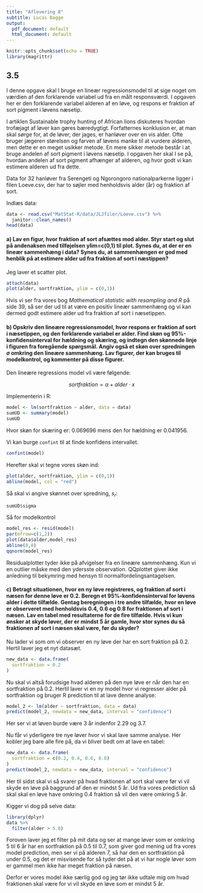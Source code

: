```yaml
---
title: "Aflevering 8"
subtitle: Lucas Bagge
output:
  pdf_document: default
  html_document: default
---
```


```r
knitr::opts_chunk$set(echo = TRUE)
library(magrittr)
```

## 3.5

I denne opgave skal I bruge en lineær regressionsmodel til at sige noget om værdien af den forklarende variabel ud fra en målt responsværdi. I opgaven her er den forklarende variabel alderen af en løve, og respons er fraktion af sort pigment i løvens næsetip.

I artiklen Sustainable trophy hunting of African lions diskuteres hvordan trofæjagt af løver kan gøres bæredygtigt. Forfatternes konklusion er, at man skal sørge for, at de løver, der jages, er hanløver over en vis alder. Ofte bruger jægeren størelsen og farven af løvens manke til at vurdere alderen, men dette er en meget usikker metode. En mere sikker metode består i at bruge andelen af sort pigment i løvens næsetip. I opgaven her skal I se på, hvordan andelen af sort pigment afhænger af alderen, og hvor godt vi kan estimere alderen ud fra dette.

Data for 32 hanløver fra Serengeti og Ngorongoro nationalparkerne ligger i filen Loeve.csv, der har to søjler med henholdsvis alder (år) og fraktion af sort.

Indlæs data:

```r
data <- read.csv("MatStat-R/data/JLJfiler/Loeve.csv") %>% 
  janitor::clean_names() 
head(data)
```


#### a) Lav en figur, hvor fraktion af sort afsættes mod alder. Styr start og slut på andenaksen med tilføjelsen ylim=c(0,1) til plot. Synes du, at der er en lineær sammenhæng i data? Synes du, at sammenhængen er god med henblik på at estimere alder ud fra fraktion af sort i næstippen?

Jeg laver et scatter plot.

```r
attach(data)
plot(alder, sortfraktion, ylim = c(0,1))
```

Hvis vi ser fra vores bog *Mathematical statistic with resampling and R* på side 39, så ser der ud til at være en positiv lineær sammenhæng og vi kan dermed godt estimere alder ud fra fraktion af sort i næsetippen.

#### b) Opskriv den lineære regressionsmodel, hvor respons er fraktion af sort i næsetippen, og den forklarende variabel er alder. Find skøn og 95%-konfidensinterval for hældning og skæring, og indtegn den skønnede linje i figuren fra foregående spørgsmål. Angiv også et skøn over spredningen $\sigma$ omkring den lineære sammenhæng. Lav figurer, der kan bruges til modelkontrol, og kommenter på disse figurer.

Den lineære regressions model vil være følgende:

$$
sortfraktion = \alpha + alder \cdot x
$$

Implementerin i R:

```r
model <- lm(sortfraktion ~ alder, data = data)
sumUD <- summary(model)
sumUD
```

Hvor skøn for skæring er: 0.069696 mens den for hældning er 0.041956.

Vi kan burge `confint` til at finde konfidens intervallet.

```r
confint(model)
```

Herefter skal vi tegne vores skøn ind:

```r
plot(alder, sortfraktion, ylim = c(0,1))
abline(model, col = "red")
```

Så skal vi angive skønnet over spredning, $s_r$:

```r
sumUD$sigma
```

Så for modelkontrol

```r
model_res <- resid(model)
par(mfrow=c(1,2))
plot(data$alder,model_res)
abline(0,0)
qqnorm(model_res)
```

Residualplotter tyder ikke på afvigelser fra en lineære sammenhæng. Kun vi en outlier måske med den ydersste observation.
QQplottet giver ikke anledning til bekymring med hensyn til normalfordelingsantagelsen.

#### c) Betragt situationen, hvor en ny løve registreres, og fraktion af sort i næsen for denne løve er 0.2. Beregn et 95%-konfidensinterval for løvens alder i dette tilfælde. Gentag beregningen i tre andre tilfælde, hvor en løve er observeret med henholdsvis 0.4, 0.6 og 0.8 for fraktionen af sort i næsen. Lav en tabel med resultaterne for de fire tilfælde. Hvis vi kun ønsker at skyde løver, der er mindst 5 år gamle, hvor stor synes du så fraktionen af sort i næsen skal være, før du skyder?

Nu lader vi som om vi observer en ny løve der har en sort fraktion på 0.2. Hertil laver jeg et nyt datasæt.

```r
new_data <- data.frame(
  sortfraktion = 0.2
)
```

Nu skal vi altså forudsige hvad alderen på den nye løve er når den har en sortfraktion på 0.2. Hertil laver vi en ny model hvor vi regresser alder på sortfraktion og bruger R prediction til at lave denne analyse:


```r
model_2 <- lm(alder ~ sortfraktion, data = data)
predict(model_2, newdata = new_data, interval = "confidence")
```

Her ser vi at løven burde være 3 år indenfor 2.29 og 3.7.

Nu får vi yderligere tre nye løver hvor vi skal lave samme analyse. Her kobler jeg bare alle fire på, da vi bliver bedt om at lave en tabel:

```r
new_data <- data.frame(
  sortfraktion = c(0.2, 0.4, 0.6, 0.8)
)
predict(model_2, newdata = new_data, interval = "confidence")
```

Her til sidst skal vi så svarer på hvad fraktionen af sort skal være før vi vil skyde en løve på baggrund af den er mindst 5 år.
Ud fra vores prediction så skal skal en løve have omkring 0.4 fraktion så vil den være omkring 5 år.

Kigger vi dog på selve data:

```r
library(dplyr)
data %>% 
  filter(alder > 5.0)
```

Foroven laver jeg et filter på mit data og ser at mange løver som er omkring 5 til 6 år har en sortfraktion på 0.5 til 0.7, som giver god mening ud fra vores model prediction, men ser vi på alderen 7, så har den en sortfraktion på under 0.5, og det er misvisende for så tyder det på at vi har nogle løver som er gammel men ikke har meget fraktion på næsen.

Derfor er vores model ikke særlig god og jeg tør ikke udtale mig om hvad fraktionen skal være for vi vil skyde en løve som er mindst 5 år. 
